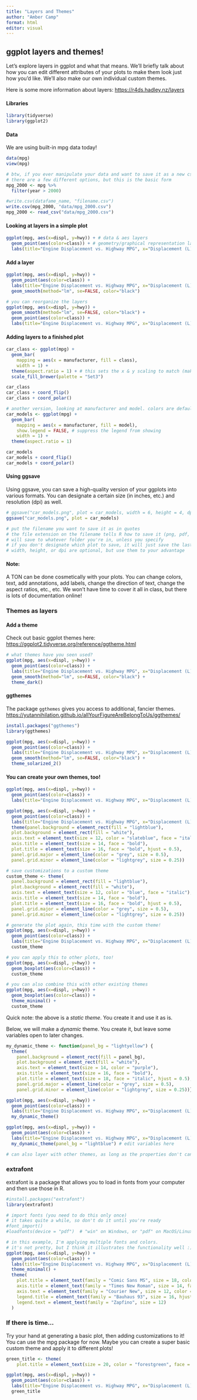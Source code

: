 ```yaml
---
title: "Layers and Themes"
author: "Amber Camp"
format: html
editor: visual
---
```


## ggplot layers and themes!

Let's explore layers in ggplot and what that means. We'll briefly talk about how you can edit different attributes of your plots to make them look just how you'd like. We'll also make our own individual custom themes.

Here is some more information about layers: <https://r4ds.hadley.nz/layers>

#### Libraries

```r
library(tidyverse)
library(ggplot2)
```

#### Data

We are using built-in mpg data today!

```r
data(mpg)
view(mpg)

# btw, if you ever manipulate your data and want to save it as a new csv use this write.csv
# there are a few different options, but this is the basic form
mpg_2000 <- mpg %>% 
  filter(year > 2000)

#write.csv(datafame_name, "filename.csv")
write.csv(mpg_2000, "data/mpg_2000.csv")
mpg_2000 <- read_csv("data/mpg_2000.csv")
```

#### Looking at layers in a simple plot

```r
ggplot(mpg, aes(x=displ, y=hwy)) + # data & aes layers
  geom_point(aes(color=class)) + # geometry/graphical representation layer
  labs(title="Engine Displacement vs. Highway MPG", x="Displacement (L)", y="Highway MPG") # labels layer
```

#### Add a layer

```r
ggplot(mpg, aes(x=displ, y=hwy)) +
  geom_point(aes(color=class)) + 
  labs(title="Engine Displacement vs. Highway MPG", x="Displacement (L)", y="Highway MPG") +
  geom_smooth(method="lm", se=FALSE, color="black") 

# you can reorganize the layers
ggplot(mpg, aes(x=displ, y=hwy)) +
  geom_smooth(method="lm", se=FALSE, color="black") +
  geom_point(aes(color=class)) + 
  labs(title="Engine Displacement vs. Highway MPG", x="Displacement (L)", y="Highway MPG") 
```

#### Adding layers to a finished plot

```r
car_class <- ggplot(mpg) + 
  geom_bar(
    mapping = aes(x = manufacturer, fill = class),
    width = 1) + 
  theme(aspect.ratio = 1) + # this sets the x & y scaling to match (makes the plot a square)
  scale_fill_brewer(palette = "Set3")

car_class
car_class + coord_flip()
car_class + coord_polar()

# another version, looking at manufacturer and model. colors are default
car_models <- ggplot(mpg) + 
  geom_bar(
    mapping = aes(x = manufacturer, fill = model), 
    show.legend = FALSE, # suppress the legend from showing
    width = 1) + 
  theme(aspect.ratio = 1) 

car_models
car_models + coord_flip()
car_models + coord_polar()
```

#### Using ggsave

Using ggsave, you can save a high-quality version of your ggplots into various formats. You can designate a certain size (in inches, etc.) and resolution (dpi) as well.

```r
# ggsave("car_models.png", plot = car_models, width = 6, height = 4, dpi = 300)
ggsave("car_models.png", plot = car_models)

# put the filename you want to save it as in quotes
# the file extension on the filename tells R how to save it (png, pdf, jpg)
# will save to whatever folder you're in, unless you specify
# if you don't designate which plot to save, it will just save the last plot generated
# width, height, or dpi are optional, but use them to your advantage
```

#### Note:

A TON can be done cosmetically with your plots. You can change colors, text, add annotations, add labels, change the direction of text, change the aspect ratios, etc., etc. We won't have time to cover it all in class, but there is lots of documentation online!

### Themes as layers

#### Add a theme

Check out basic ggplot themes here: <https://ggplot2.tidyverse.org/reference/ggtheme.html>

```r
# what themes have you seen used?
ggplot(mpg, aes(x=displ, y=hwy)) +
  geom_point(aes(color=class)) + 
  labs(title="Engine Displacement vs. Highway MPG", x="Displacement (L)", y="Highway MPG") +
  geom_smooth(method="lm", se=FALSE, color="black") +
  theme_dark()

```

#### ggthemes

The package `ggthemes` gives you access to additional, fancier themes. <https://yutannihilation.github.io/allYourFigureAreBelongToUs/ggthemes/>

```r
install.packages("ggthemes")
library(ggthemes)

ggplot(mpg, aes(x=displ, y=hwy)) +
  geom_point(aes(color=class)) + 
  labs(title="Engine Displacement vs. Highway MPG", x="Displacement (L)", y="Highway MPG") +
  geom_smooth(method="lm", se=FALSE, color="black") +
  theme_solarized_2()
```

#### You can create your own themes, too!

```r
ggplot(mpg, aes(x=displ, y=hwy)) +
  geom_point(aes(color=class)) +
  labs(title="Engine Displacement vs. Highway MPG", x="Displacement (L)", y="Highway MPG")

ggplot(mpg, aes(x=displ, y=hwy)) +
  geom_point(aes(color=class)) +
  labs(title="Engine Displacement vs. Highway MPG", x="Displacement (L)", y="Highway MPG") +
  theme(panel.background = element_rect(fill = "lightblue"),
  plot.background = element_rect(fill = "white"),
  axis.text = element_text(size = 12, color = "slateblue", face = "italic"),
  axis.title = element_text(size = 14, face = "bold"),
  plot.title = element_text(size = 16, face = "bold", hjust = 0.5),
  panel.grid.major = element_line(color = "grey", size = 0.5),
  panel.grid.minor = element_line(color = "lightgrey", size = 0.25))

# save customizations to a custom theme
custom_theme <- theme(
  panel.background = element_rect(fill = "lightblue"),
  plot.background = element_rect(fill = "white"),
  axis.text = element_text(size = 12, color = "blue", face = "italic"),
  axis.title = element_text(size = 14, face = "bold"),
  plot.title = element_text(size = 16, face = "bold", hjust = 0.5),
  panel.grid.major = element_line(color = "grey", size = 0.5),
  panel.grid.minor = element_line(color = "lightgrey", size = 0.25))

# generate the plot again, this time with the custom theme!
ggplot(mpg, aes(x=displ, y=hwy)) +
  geom_point(aes(color=class)) +
  labs(title="Engine Displacement vs. Highway MPG", x="Displacement (L)", y="Highway MPG") +
  custom_theme

# you can apply this to other plots, too!
ggplot(mpg, aes(x=displ, y=hwy)) +
  geom_boxplot(aes(color=class)) +
  custom_theme

# you can also combine this with other existing themes
ggplot(mpg, aes(x=displ, y=hwy)) +
  geom_boxplot(aes(color=class)) +
  theme_minimal() +
  custom_theme
```

Quick note: the above is a *static theme*. You create it and use it as is.

Below, we will make a *dynamic* theme. You create it, but leave some variables open to later changes.

```r
my_dynamic_theme <- function(panel_bg = "lightyellow") {
  theme(
    panel.background = element_rect(fill = panel_bg),
    plot.background = element_rect(fill = "white"),
    axis.text = element_text(size = 14, color = "purple"),
    axis.title = element_text(size = 16, face = "bold"),
    plot.title = element_text(size = 18, face = "italic", hjust = 0.5),
    panel.grid.major = element_line(color = "grey", size = 0.5),
    panel.grid.minor = element_line(color = "lightgrey", size = 0.25))}

ggplot(mpg, aes(x=displ, y=hwy)) +
  geom_point(aes(color=class)) +
  labs(title="Engine Displacement vs. Highway MPG", x="Displacement (L)", y="Highway MPG") +
  my_dynamic_theme()

ggplot(mpg, aes(x=displ, y=hwy)) +
  geom_point(aes(color=class)) +
  labs(title="Engine Displacement vs. Highway MPG", x="Displacement (L)", y="Highway MPG") +
  my_dynamic_theme(panel_bg = "lightblue") # edit variables here

# can also layer with other themes, as long as the properties don't cancel each other out
```

### extrafont

extrafont is a package that allows you to load in fonts from your computer and then use those in R.

```r
#install.packages("extrafont")
library(extrafont)

# import fonts (you need to do this only once)
# it takes quite a while, so don't do it until you're ready
#font_import()  
#loadfonts(device = "pdf")  # "win" on Windows, or "pdf" on MacOS/Linux

# in this example, I'm applying multiple fonts and colors.
# it's not pretty, but I think it illustrates the functionality well :)
ggplot(mpg, aes(x=displ, y=hwy)) +
  geom_point(aes(color=class)) +
  labs(title="Engine Displacement vs. Highway MPG", x="Displacement (L)", y="Highway MPG") +
  theme_minimal() +
  theme(
    plot.title = element_text(family = "Comic Sans MS", size = 18, color = "orange", face = "bold", hjust = 0.5),
    axis.title = element_text(family = "Times New Roman", size = 14, face = "italic"),
    axis.text = element_text(family = "Courier New", size = 12, color = "red", face = "bold"),
    legend.title = element_text(family = "Bauhaus 93", size = 16, hjust = 0.5),
    legend.text = element_text(family = "Zapfino", size = 12)
  )

```

### If there is time...

Try your hand at generating a basic plot, then adding customizations to it! You can use the mpg package for now. Maybe you can create a super basic custom theme and apply it to different plots!

```r

green_title <- theme(
    plot.title = element_text(size = 20, color = "forestgreen", face = "italic", hjust = 0.5))

ggplot(mpg, aes(x=displ, y=hwy)) +
  geom_point(aes(color=class)) +
  labs(title="Engine Displacement vs. Highway MPG", x="Displacement (L)", y="Highway MPG") +
  green_title
```
